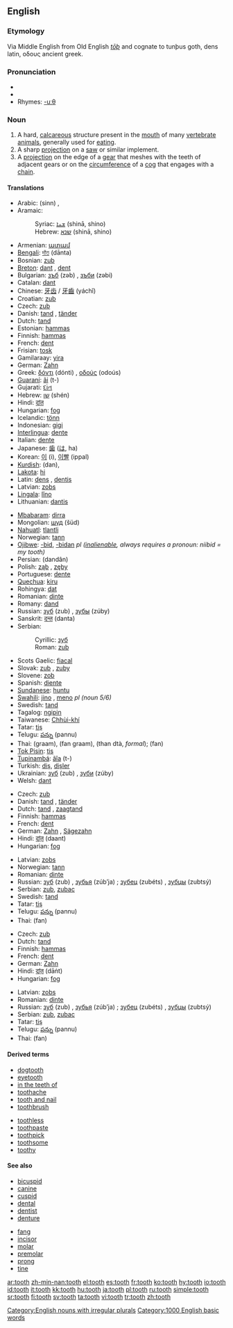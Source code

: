 ==English==
===Etymology===
Via Middle English from Old English ''[[tōþ]]'' and cognate to tunþus goth, dens latin, οδους ancient greek.

===Pronunciation===
* {{IPA|/tuːθ/}}
*{{audio|en-us-tooth.ogg|Audio (US)}}
* Rhymes: [[Rhymes:English:-uːθ|-uːθ]]

===Noun===
{{en-noun|pl=teeth}}

#A hard, [[calcareous]] structure present in the [[mouth]] of many [[vertebrate]] [[animals]], generally used for [[eat]]ing.
#A sharp [[projection]] on a [[saw]] or similar implement.
#A [[projection]] on the edge of a [[gear]] that meshes with the teeth of adjacent gears or on the [[circumference]] of a [[cog]] that engages with a [[chain]].

====Translations====
{{trans-top|biological tooth}}
*Arabic: {{ARchar|[[سن|سِنّ]]}} (sinn) {{f}}, {{ARchar|[[اسنان|أسْنَان]]}} {{IPAchar|(’asnáːn)}} {{p}}
*Aramaic:
*:Syriac: [[ܫܢܐ]] (shinā, shino) {{f}}
*:Hebrew: [[שנא]] (shinā, shino) {{f}}
* Armenian: [[ատամ]]
*[[Bengali]]: [[দাঁত]] (dānta)
*Bosnian: [[zub#Bosnian|zub]] {{m}}
*[[Breton]]: [[dant]] {{m}}, [[dent]] {{p}}
*Bulgarian: [[зъб]] (zəb) {{m}}, [[зъби]] (zəbi) {{p}}
*Catalan: [[dant]] {{m}}
*Chinese: [[牙齿]] / [[牙齒]] (yáchǐ)
*Croatian: [[zub#Croatian|zub]] {{m}}
*Czech: [[zub#Czech|zub]] {{m}}
*Danish: [[tand#Danish|tand]] {{c}}, [[tänder]] {{p}}
*Dutch: [[tand#Dutch|tand]] {{m}}
*Estonian: [[hammas#Estonian|hammas]]
*Finnish: [[hammas#Finnish|hammas]]
*French: [[dent]] {{m}}
*Frisian: [[tosk]]
*Gamilaraay: [[yira]]
*German: [[Zahn]] {{m}}
*Greek: [[δόντι]] (dónti) {{n}}, [[οδούς]] (odoús) {{m}}
*[[Guaraní]]: [[ãi]] (t-)
*Gujarati: [[દાંત]] {{IPAchar|(dāṁt)}}
*Hebrew: [[שן]] (shén) {{f}}
*Hindi: [[दांत]] {{IPAchar|(dāṁt)}} {{m}}
*Hungarian: [[fog#Hungarian|fog]]
*Icelandic: [[tönn]]
*Indonesian: [[gigi]]
*[[Interlingua]]: [[dente#Interlingua|dente]]
*Italian: [[dente#Italian|dente]] {{m}}
*Japanese: [[歯]] ([[は]], ha)
*Korean: [[이]] (i), [[이빨]] (ippal)
*[[Kurdish]]: {{KUchar|[[دان]]}} (dan), {{KUchar|[[دگان]]}}
*[[Lakota]]: [[hi#Lakota|hi]]
*Latin: [[dens]] {{m}}, [[dentis]]
*Latvian: [[zobs]] {{m}}
*[[w:Lingala language|Lingala]]: [[lǐno]]
*Lithuanian: [[dantis]]
{{trans-mid}}
*[[Mbabaram]]: [[dirra]]
*Mongolian: [[шүд]] (šüd)
*[[Nahuatl]]: [[tlantli]]
*Norwegian: [[tann]] {{c}}
*[[Ojibwe]]: [[-bid]], [[-bidan]] ''pl ([[inalienable]], always requires a pronoun: niibid = my tooth)''
*Persian: {{FAchar|[[دندان]]}} (dandân)
*Polish: [[ząb]] {{m}}, [[zęby]] {{p}}
*Portuguese: [[dente#Portuguese|dente]] {{m}}
*[[Quechua]]: [[kiru]]
*Rohingya: [[dat]]
*Romanian: [[dinte]] {{m}}
*Romany: [[dand]]
*Russian: [[зуб]] (zub) {{m}}, [[зубы]] (zúby) {{p}}
*Sanskrit: [[दन्त]] (danta)
*Serbian:
*:Cyrillic: [[зуб#Serbian|зуб]] {{m}}
*:Roman: [[zub#Seriban|zub]] {{m}}
*Scots Gaelic: [[fiacal]]
*Slovak: [[zub#Slovak|zub]] {{m}}, [[zuby]] {{p}}
*Slovene: [[zob#Slovene|zob]] {{m}}
*Spanish: [[diente]] {{m}}
*[[Sundanese]]: [[huntu]]
*[[Swahili]]: [[jino]] {{s}}, [[meno]] ''pl (noun 5/6)''
*Swedish: [[tand#Swedish|tand]] {{c}}
*Tagalog: [[ngipin]]
*Taiwanese: [[Chhùi-khí]]
*Tatar: [[tiş]]
*Telugu: [[పన్ను]] (pannu)
*Thai: {{THchar|[[กราม]]}} (graam), {{THchar|[[ฟันกราม]]}} (fan graam), {{THchar|[[ทันต์]]}} (than dtà, ''formal''); {{THchar|[[ฟัน]]}} (fan)
*[[Tok Pisin]]: [[tis]]
*[[Tupinambá]]: [[ãîa]] (t-)
*Turkish: [[diş]], [[dişler]] {{p}}
*Ukrainian: [[зуб]] (zub) {{m}}, [[зуби]] (zúby) {{p}}
*Welsh: [[dant]]
{{trans-bottom}}

{{trans-top|saw tooth}}
*Czech: [[zub]] {{m}}
*Danish: [[tand#Danish|tand]] {{c}}, [[tänder]] {{p}}
*Dutch: [[tand#Dutch|tand]] {{m}}, [[zaagtand]] {{m}}
*Finnish: [[hammas#Finnish|hammas]]
*French: [[dent]] {{m}}
*German: [[Zahn]] {{m}}, [[Sägezahn]] {{m}}
*Hindi: [[दांत़]] (daant) {{m}}
*Hungarian: [[fog#Hungarian|fog]]
{{trans-mid}}
*Latvian: [[zobs]] {{m}}
*Norwegian: [[tann]] {{c}}
*Romanian: [[dinte]] {{m}}
*Russian: [[зуб]] (zub) {{m}}, [[зубья]] (zúb’ja) {{p}}; [[зубец]] (zubéts) {{m}}, [[зубцы]] (zubtsý) {{p}}
*Serbian: [[zub]], [[zubac]]
*Swedish: [[tand#Swedish|tand]] {{c}}
*Tatar: [[tiş]]
*Telugu: [[పన్ను]] (pannu)
*Thai: {{THchar|[[ฟัน]]}} (fan)
{{trans-bottom}}

{{trans-top|gear tooth}}
*Czech: [[zub]] {{m}}
*Dutch: [[tand#Dutch|tand]] {{m}}
*Finnish: [[hammas#Finnish|hammas]]
*French: [[dent]] {{m}}
*German: [[Zahn]] {{m}}
*Hindi: [[दांत़]] (dāṅt) {{m}}
*Hungarian: [[fog#Hungarian|fog]]
{{trans-mid}}
*Latvian: [[zobs]] {{m}}
*Romanian: [[dinte]] {{m}}
*Russian: [[зуб]] (zub) {{m}}, [[зубья]] (zúb’ja) {{p}}; [[зубец]] (zubéts) {{m}}, [[зубцы]] (zubtsý) {{p}}
*Serbian: [[zub]], [[zubac]]
*Tatar: [[tiş]]
*Telugu: [[పన్ను]] (pannu)
*Thai: {{THchar|[[ฟัน]]}} (fan)
{{trans-bottom}}

====Derived terms====
{{rel-top|derived terms}}
*[[dogtooth]]
*[[eyetooth]]
*[[in the teeth of]]
*[[toothache]]
*[[tooth and nail]]
*[[toothbrush]]
{{rel-mid}}
*[[toothless]]
*[[toothpaste]]
*[[toothpick]]
*[[toothsome]]
*[[toothy]]
{{rel-bottom}}

====See also====
{{rel-top|see also}}
*[[bicuspid]]
*[[canine]]
*[[cuspid]]
*[[dental]]
*[[dentist]]
*[[denture]]
{{rel-mid}}
*[[fang]]
*[[incisor]]
*[[molar]]
*[[premolar]]
*[[prong]]
*[[tine]]
{{rel-bottom}}

[[Category:English nouns with irregular plurals]]
[[Category:1000 English basic words]]

[[ar:tooth]]
[[zh-min-nan:tooth]]
[[el:tooth]]
[[es:tooth]]
[[fr:tooth]]
[[ko:tooth]]
[[hy:tooth]]
[[io:tooth]]
[[id:tooth]]
[[it:tooth]]
[[kk:tooth]]
[[hu:tooth]]
[[ja:tooth]]
[[pl:tooth]]
[[ru:tooth]]
[[simple:tooth]]
[[sr:tooth]]
[[fi:tooth]]
[[sv:tooth]]
[[ta:tooth]]
[[vi:tooth]]
[[tr:tooth]]
[[zh:tooth]]